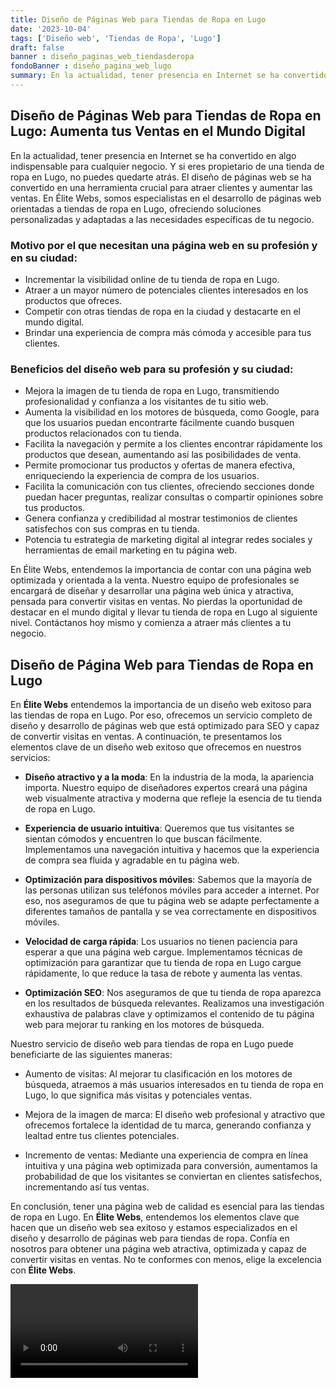 ```yaml
---
title: Diseño de Páginas Web para Tiendas de Ropa en Lugo
date: '2023-10-04'
tags: ['Diseño web', 'Tiendas de Ropa', 'Lugo']
draft: false
banner : diseño_paginas_web_tiendasderopa
fondoBanner : diseño_pagina_web_lugo
summary: En la actualidad, tener presencia en Internet se ha convertido en algo indispensable para cualquier negocio. Y si eres propietario de una tienda de ropa en Lugo, no puedes quedarte atrás. El diseño de páginas web se ha convertido en una herramienta crucial para atraer clientes y aumentar las ventas. En Élite Webs, somos especialistas en el desarrollo de páginas web orientadas a tiendas de ropa en Lugo, ofreciendo soluciones personalizadas y adaptadas a las necesidades específicas de tu negocio.
---
```


## Diseño de Páginas Web para Tiendas de Ropa en Lugo: Aumenta tus Ventas en el Mundo Digital

En la actualidad, tener presencia en Internet se ha convertido en algo indispensable para cualquier negocio. Y si eres propietario de una tienda de ropa en Lugo, no puedes quedarte atrás. El diseño de páginas web se ha convertido en una herramienta crucial para atraer clientes y aumentar las ventas. En Élite Webs, somos especialistas en el desarrollo de páginas web orientadas a tiendas de ropa en Lugo, ofreciendo soluciones personalizadas y adaptadas a las necesidades específicas de tu negocio.

### Motivo por el que necesitan una página web en su profesión y en su ciudad:
- Incrementar la visibilidad online de tu tienda de ropa en Lugo.
- Atraer a un mayor número de potenciales clientes interesados en los productos que ofreces.
- Competir con otras tiendas de ropa en la ciudad y destacarte en el mundo digital.
- Brindar una experiencia de compra más cómoda y accesible para tus clientes.

### Beneficios del diseño web para su profesión y su ciudad:
- Mejora la imagen de tu tienda de ropa en Lugo, transmitiendo profesionalidad y confianza a los visitantes de tu sitio web.
- Aumenta la visibilidad en los motores de búsqueda, como Google, para que los usuarios puedan encontrarte fácilmente cuando busquen productos relacionados con tu tienda.
- Facilita la navegación y permite a los clientes encontrar rápidamente los productos que desean, aumentando así las posibilidades de venta.
- Permite promocionar tus productos y ofertas de manera efectiva, enriqueciendo la experiencia de compra de los usuarios.
- Facilita la comunicación con tus clientes, ofreciendo secciones donde puedan hacer preguntas, realizar consultas o compartir opiniones sobre tus productos.
- Genera confianza y credibilidad al mostrar testimonios de clientes satisfechos con sus compras en tu tienda.
- Potencia tu estrategia de marketing digital al integrar redes sociales y herramientas de email marketing en tu página web.

En Élite Webs, entendemos la importancia de contar con una página web optimizada y orientada a la venta. Nuestro equipo de profesionales se encargará de diseñar y desarrollar una página web única y atractiva, pensada para convertir visitas en ventas. No pierdas la oportunidad de destacar en el mundo digital y llevar tu tienda de ropa en Lugo al siguiente nivel. Contáctanos hoy mismo y comienza a atraer más clientes a tu negocio.

<GifSeo />

<Cta />

## **Diseño de Página Web para Tiendas de Ropa en Lugo**

En **Élite Webs** entendemos la importancia de un diseño web exitoso para las tiendas de ropa en Lugo. Por eso, ofrecemos un servicio completo de diseño y desarrollo de páginas web que está optimizado para SEO y capaz de convertir visitas en ventas. A continuación, te presentamos los elementos clave de un diseño web exitoso que ofrecemos en nuestros servicios:

- **Diseño atractivo y a la moda**: En la industria de la moda, la apariencia importa. Nuestro equipo de diseñadores expertos creará una página web visualmente atractiva y moderna que refleje la esencia de tu tienda de ropa en Lugo.

- **Experiencia de usuario intuitiva**: Queremos que tus visitantes se sientan cómodos y encuentren lo que buscan fácilmente. Implementamos una navegación intuitiva y hacemos que la experiencia de compra sea fluida y agradable en tu página web.

- **Optimización para dispositivos móviles**: Sabemos que la mayoría de las personas utilizan sus teléfonos móviles para acceder a internet. Por eso, nos aseguramos de que tu página web se adapte perfectamente a diferentes tamaños de pantalla y se vea correctamente en dispositivos móviles.

- **Velocidad de carga rápida**: Los usuarios no tienen paciencia para esperar a que una página web cargue. Implementamos técnicas de optimización para garantizar que tu tienda de ropa en Lugo cargue rápidamente, lo que reduce la tasa de rebote y aumenta las ventas.

- **Optimización SEO**: Nos aseguramos de que tu tienda de ropa aparezca en los resultados de búsqueda relevantes. Realizamos una investigación exhaustiva de palabras clave y optimizamos el contenido de tu página web para mejorar tu ranking en los motores de búsqueda.

Nuestro servicio de diseño web para tiendas de ropa en Lugo puede beneficiarte de las siguientes maneras:

- Aumento de visitas: Al mejorar tu clasificación en los motores de búsqueda, atraemos a más usuarios interesados en tu tienda de ropa en Lugo, lo que significa más visitas y potenciales ventas.

- Mejora de la imagen de marca: El diseño web profesional y atractivo que ofrecemos fortalece la identidad de tu marca, generando confianza y lealtad entre tus clientes potenciales.

- Incremento de ventas: Mediante una experiencia de compra en línea intuitiva y una página web optimizada para conversión, aumentamos la probabilidad de que los visitantes se conviertan en clientes satisfechos, incrementando así tus ventas.

En conclusión, tener una página web de calidad es esencial para las tiendas de ropa en Lugo. En **Élite Webs**, entendemos los elementos clave que hacen que un diseño web sea exitoso y estamos especializados en el diseño y desarrollo de páginas web para tiendas de ropa. Confía en nosotros para obtener una página web atractiva, optimizada y capaz de convertir visitas en ventas. No te conformes con menos, elige la excelencia con **Élite Webs**.

<Video />

<CtaBot job='Tiendas de Ropa' city='Lugo'/>

<Gmaps query='Lugo+españa+maps' />